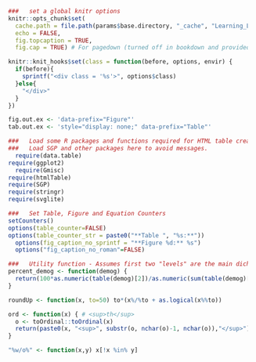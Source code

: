 
```r
  ###   set a global knitr options
  knitr::opts_chunk$set(
    cache.path = file.path(params$base.directory, "_cache", "Learning_Loss"),
    echo = FALSE,
    fig.topcaption = TRUE,
    fig.cap = TRUE) # For pagedown (turned off in bookdown and provided manually)

  knitr::knit_hooks$set(class = function(before, options, envir) {
    if(before){
      sprintf("<div class = '%s'>", options$class)
    }else{
      "</div>"
    }
  })

  fig.out.ex <- 'data-prefix="Figure"'
  tab.out.ex <- 'style="display: none;" data-prefix="Table"'

  ###   Load some R packages and functions required for HTML table creation silently.
  ###   Load SGP and other packages here to avoid messages.
	require(data.table)
  require(ggplot2)
	require(Gmisc)
  require(htmlTable)
  require(SGP)
  require(stringr)
  require(svglite)

  ###   Set Table, Figure and Equation Counters
  setCounters()
  options(table_counter=FALSE)
  options(table_counter_str = paste0("**Table ", "%s:**"))
	options(fig_caption_no_sprintf = "**Figure %d:** %s")
	options("fig_caption_no_roman"=FALSE)

  ###   Utility function - Assumes first two "levels" are the main dichotomy
  percent_demog <- function(demog) {
  	return(100*as.numeric(table(demog)[2])/as.numeric(sum(table(demog)[1:2])))
  }

  roundUp <- function(x, to=50) to*(x%/%to + as.logical(x%%to))

  ord <- function(x) { # <sup>th</sup>
    o <- toOrdinal::toOrdinal(x)
    return(paste0(x, "<sup>", substr(o, nchar(o)-1, nchar(o)),"</sup>"))
  }

  "%w/o%" <- function(x,y) x[!x %in% y]
```
